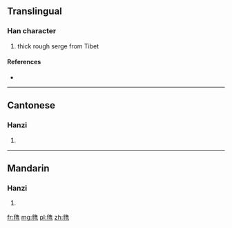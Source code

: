 {{also|氌}}
==Translingual==

===Han character===
{{Han char|rn=82|rad=毛|as=12|sn=16|four=|canj=HUNWA,XHUNW}}

# thick rough serge from Tibet

====References====
* {{Han ref|kx=0596.231|hdz=32006.050|uh=6C07|ud=27655}}

----

==Cantonese==

===Hanzi===
{{yue-hanzi|jyut=|y=lou5|tra=氌}}

# {{defn|lang=yue|sort=毛12}}

----

==Mandarin==

===Hanzi===
{{cmn-hanzi|tra=氌|pin=[[lǔ]] ([[lu3]]), [[luó]] ([[luo2]])|wg=lu<sup>3</sup>, lo<sup>2</sup>}}

# {{defn|lang=cmn|sort=毛12}}

[[fr:氇]]
[[mg:氇]]
[[pl:氇]]
[[zh:氇]]